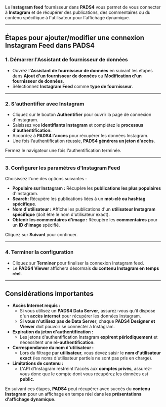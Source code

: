 Le **Instagram feed** fournisseur dans **PADS4** vous permet de vous connecter à **Instagram** et de récupérer des publications, des commentaires ou du contenu spécifique à l'utilisateur pour l'affichage dynamique.

***

## **Étapes pour ajouter/modifier une connexion Instagram Feed dans PADS4**

### **1. Démarrer l'Assistant de fournisseur de données**

* Ouvrez l'**Assistant de fournisseur de données** en suivant les étapes dans **Ajout d'un fournisseur de données** ou **Modification d'un fournisseur de données**.
* Sélectionnez **Instagram Feed** comme **type de fournisseur**.

***

### **2. S'authentifier avec Instagram**

* Cliquez sur le bouton **Authentifier** pour ouvrir la page de connexion d'Instagram.
* Saisissez vos **identifiants Instagram** et complétez le **processus d'authentification**.
* Accordez à **PADS4 l'accès** pour récupérer les données Instagram.
* Une fois l'authentification réussie, **PADS4 générera un jeton d'accès**.

Fermez le navigateur une fois l'authentification terminée.

***

### **3. Configurer les paramètres d'Instagram Feed**

Choisissez l'une des options suivantes :

* **Populaire sur Instagram :** Récupère les **publications les plus populaires** d'Instagram.
* **Search:** Récupère les publications liées à un **mot-clé ou hashtag spécifique**.
* **Nom d'utilisateur :** Affiche les publications d'un **utilisateur Instagram spécifique** (doit être le nom d'utilisateur exact).
* **Obtenir les commentaires d'image :** Récupère les **commentaires** pour un **ID d'image** spécifié.

Cliquez sur **Suivant** pour continuer.

***

### **4. Terminer la configuration**

* Cliquez sur **Terminer** pour finaliser la connexion Instagram feed.
* Le **PADS4 Viewer** affichera désormais **du contenu Instagram en temps réel**.

***

## **Considérations importantes**

* **Accès Internet requis :**
  * Si vous utilisez un **PADS4 Data Server**, assurez-vous qu'il dispose d'un **accès internet** pour récupérer les données Instagram.
  * Si **vous n'utilisez pas de Data Server**, chaque **PADS4 Designer et Viewer** doit pouvoir se connecter à Instagram.
* **Expiration du jeton d'authentification :**
  * Les jetons d'authentification Instagram **expirent périodiquement** et nécessitent une **ré-authentification**.
* **Correspondance du nom d'utilisateur :**
  * Lors du filtrage par **utilisateur**, vous devez saisir le **nom d'utilisateur exact** (les noms d'utilisateur partiels ne sont pas pris en charge).
* **Limitations de contenu :**
  * L'API d'Instagram restreint l'accès aux **comptes privés**, assurez-vous donc que le compte dont vous récupérez les données est **public**.

En suivant ces étapes, **PADS4** peut récupérer avec succès du **contenu Instagram** pour un affichage en temps réel dans les **présentations d'affichage dynamique**.
